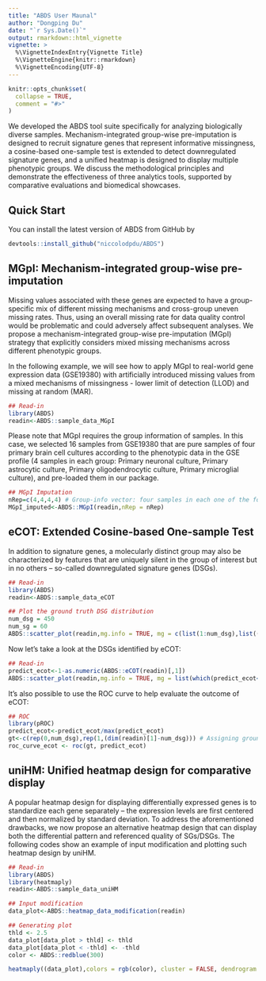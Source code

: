 ```yaml
---
title: "ABDS User Maunal"
author: "Dongping Du"
date: "`r Sys.Date()`"
output: rmarkdown::html_vignette
vignette: >
  %\VignetteIndexEntry{Vignette Title}
  %\VignetteEngine{knitr::rmarkdown}
  %\VignetteEncoding{UTF-8}
---
```


```r
knitr::opts_chunk$set(
  collapse = TRUE,
  comment = "#>"
)
```

We developed the ABDS tool suite specifically for analyzing biologically diverse samples. Mechanism-integrated group-wise pre-imputation is designed to recruit signature genes that represent informative missingness, a cosine-based one-sample test is extended to detect downregulated signature genes, and a unified heatmap is designed to display multiple phenotypic groups. We discuss the methodological principles and demonstrate the effectiveness of three analytics tools, supported by comparative evaluations and biomedical showcases.

## Quick Start
You can install the latest version of ABDS from GitHub by
```r
devtools::install_github("niccolodpdu/ABDS")
```

## MGpI: Mechanism-integrated group-wise pre-imputation
Missing values associated with these genes are expected to have a group-specific mix of different missing mechanisms and cross-group uneven missing rates. Thus, using an overall missing rate for data quality control would be problematic and could adversely affect subsequent analyses. We propose a mechanism-integrated group-wise pre-imputation (MGpI) strategy that explicitly considers mixed missing mechanisms across different phenotypic groups.

In the following example, we will see how to apply MGpI to real-world gene expression data (GSE19380) with artificially introduced missing values from a mixed mechanisms of missingness - lower limit of detection (LLOD) and missing at random (MAR). 
```r
## Read-in
library(ABDS)
readin<-ABDS::sample_data_MGpI
```
Please note that MGpI requires the group information of samples. In this case, we selected 16 samples from GSE19380 that are pure samples of four primary brain cell cultures according to the phenotypic data in the GSE profile (4 samples in each group: Primary neuronal culture, Primary astrocytic culture, Primary oligodendrocytic culture, Primary microglial culture), and pre-loaded them in our package.
```r
## MGpI Imputation
nRep=c(4,4,4,4) # Group-info vector: four samples in each one of the four groups
MGpI_imputed<-ABDS::MGpI(readin,nRep = nRep)
```

## eCOT: Extended Cosine-based One-sample Test
In addition to signature genes, a molecularly distinct group may also be characterized by features that are uniquely silent in the group of interest but in no others – so-called downregulated signature genes (DSGs).
```r
## Read-in
library(ABDS)
readin<-ABDS::sample_data_eCOT

## Plot the ground truth DSG distribution
num_dsg = 450
num_sg = 60
ABDS::scatter_plot(readin,mg.info = TRUE, mg = c(list(1:num_dsg),list((num_dsg+1):(num_sg+num_dsg))), mg.col = c('red','green')) # Red dots are DSGs
```
Now let's take a look at the DSGs identified by eCOT:
```r
## Read-in
predict_ecot<-1-as.numeric(ABDS::eCOT(readin)[,1])
ABDS::scatter_plot(readin,mg.info = TRUE, mg = list(which(predict_ecot<sort(predict_ecot)[num_dsg])), mg.col = c('red'))
```
It's also possible to use the ROC curve to help evaluate the outcome of eCOT:
```r
## ROC
library(pROC)
predict_ecot<-predict_ecot/max(predict_ecot)
gt<-c(rep(0,num_dsg),rep(1,(dim(readin)[1]-num_dsg))) # Assigning ground truth labels
roc_curve_ecot <- roc(gt, predict_ecot)
```

## uniHM: Unified heatmap design for comparative display
A popular heatmap design for displaying differentially expressed genes is to standardize each gene separately – the expression levels are first centered and then normalized by standard deviation. To address the aforementioned drawbacks, we now propose an alternative heatmap design that can display both the differential pattern and referenced quality of SGs/DSGs. The following codes show an example of input modification and plotting such heatmap design by uniHM.
```r
## Read-in
library(ABDS)
library(heatmaply)
readin<-ABDS::sample_data_uniHM

## Input modification
data_plot<-ABDS::heatmap_data_modification(readin)

## Generating plot
thld <- 2.5
data_plot[data_plot > thld] <- thld
data_plot[data_plot < -thld] <- -thld
color <- ABDS::redblue(300)

heatmaply((data_plot),colors = rgb(color), cluster = FALSE, dendrogram = c("none") )
```

